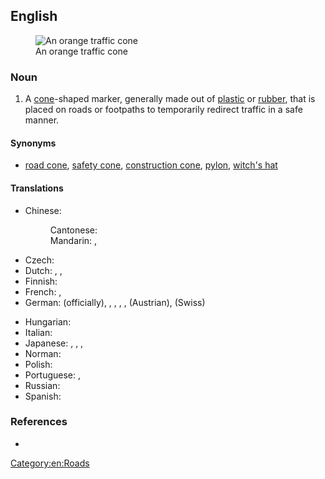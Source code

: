 ==English==
{{wikipedia}}
[[File:Orange traffic cone.jpg|thumb|right|An orange traffic cone]]

===Noun===
{{en-noun}}

# A [[cone]]-shaped marker, generally made out of [[plastic]] or [[rubber]], that is placed on roads or footpaths to temporarily redirect traffic in a safe manner.

====Synonyms====
* [[road cone]], [[safety cone]], [[construction cone]], [[pylon]], [[witch's hat]]

====Translations====
{{trans-top|cone-shaped marker}}
* Chinese:
*: Cantonese: {{t|yue|雪糕筒|tr=syut3 gou1 tung4-2}}
*: Mandarin: {{t|cmn|交通錐|sc=Hani}}, {{t|cmn|交通锥|tr=jiāotōngzhuī|sc=Hani}}
* Czech: {{t|cs|dopravní kužel|m}}
* Dutch: {{t|nl|verkeerskegel|m}}, {{t|nl|afzetkegel|m}}, {{t+|nl|pylon |m}}
* Finnish: {{t|fi|sulkukartio}}
* French: {{t+|fr|plot|m}}, {{t+|fr|cône de chantier|m}}
* German: {{t+|de|Leitkegel}} (officially), {{t+|de|Lübecker Hütchen}}, {{t+|de|Verkehrsleitkegel}}, {{t+|de|Pylon}}, {{t+|de|Verkehrshütchen}}, {{t|de|Haberkornhütchen}} (Austrian), {{t|de|Verkehrsstöggel}} (Swiss)
{{trans-mid}}
* Hungarian: {{t|hu|terelőkúp}}
* Italian: {{t+|it|birillo|m}}
* Japanese: {{t|ja|カラーコーン|tr=karā kōn}}, {{t|ja|三角コーン|tr=sankaku kōn}}, {{t|ja|パイロン|tr=pairon}}, {{t|ja|ロードコーン|tr=rōdo kōn}}
* Norman: {{t|nrf|cône dé trafi|f}}
* Polish: {{t|pl|pachołek drogowy|m}}
* Portuguese: {{t|pt|cone de trânsito|m}}, {{t|pt|cone de tráfego|m}}
* Russian: {{t|ru|доро́жный ко́нус|m}}
* Spanish: {{t|es|cono de tráfico|m}}
{{trans-bottom}}

===References===
* {{pedialite|traffic cone}}

[[Category:en:Roads]]